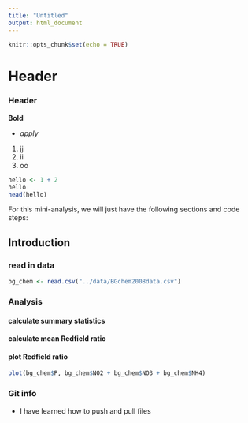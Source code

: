 ```yaml
---
title: "Untitled"
output: html_document
---
```


```r
knitr::opts_chunk$set(echo = TRUE)
```

# Header

### Header

**Bold**

-   *apply*

1.  jj
2.  ii
3.  oo

```r
hello <- 1 + 2
hello
head(hello)
```

For this mini-analysis, we will just have the following sections and code steps:

## Introduction

### read in data
```r
bg_chem <- read.csv("../data/BGchem2008data.csv")
```


### Analysis

#### calculate summary statistics

#### calculate mean Redfield ratio

#### plot Redfield ratio
```r
plot(bg_chem$P, bg_chem$NO2 + bg_chem$NO3 + bg_chem$NH4)
```
### Git info
- I have learned how to push and pull files


